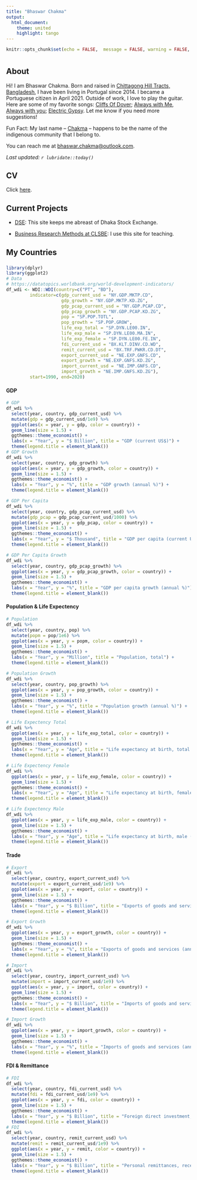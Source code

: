 ```yaml
---
title: "Bhaswar Chakma"
output:
  html_document:
    theme: united
    highlight: tango
---
```


```r
knitr::opts_chunk$set(echo = FALSE,  message = FALSE, warning = FALSE, fig.width = 10)
```
<script>
   $(document).ready(function() {
     $head = $('#header');
     $head.prepend('<img src=\"pic.jpg\" style=\"float: right;width: 100px;\"/>')
   });
</script>

# {.tabset}

## About

Hi! I am Bhaswar Chakma. Born and raised in [Chittagong Hill Tracts, Bangladesh](https://en.wikipedia.org/wiki/Chittagong_Hill_Tracts), I have been living in Portugal since 2014. I became a Portuguese citizen in April 2021. Outside of work, I love to play the guitar. Here are some of my favorite songs: [Cliffs Of Dover](https://www.youtube.com/watch?v=aiRn3Zlw3Rw); [Always with Me, Always with you](https://www.youtube.com/watch?v=vxeYDEOXsqU); [Electric Gypsy](https://www.youtube.com/watch?v=JIl3V9SdNKY). Let me know if you need more suggestions!
 
Fun Fact: My last name -- [Chakma](https://en.wikipedia.org/wiki/Chakma_people) -- happens to be the name of the indigenous  community that I belong to.

You can reach me at <bhaswar.chakma@outlook.com>.

*Last updated: `r lubridate::today()`*

## CV

Click [here](https://www.dropbox.com/s/d58j65cxk4d9u22/CV-Bhaswar-Chakma.pdf?dl=0).

## Current Projects

- [DSE](https://bhaswar-chakma.github.io/dse/): This site keeps me abreast of Dhaka Stock Exchange.

- [Business Research Methods at CLSBE](https://brmlab2021.netlify.app): I use this site for teaching.


## My Countries

### {.tabset}

```r
library(dplyr)
library(ggplot2)
# Data
# https://datatopics.worldbank.org/world-development-indicators/
df_wdi <- WDI::WDI(country=c("PT", "BD"),
         indicator=c(gdp_current_usd = "NY.GDP.MKTP.CD",
                     gdp_growth = "NY.GDP.MKTP.KD.ZG",
                     gdp_pcap_current_usd = "NY.GDP.PCAP.CD",
                     gdp_pcap_growth = "NY.GDP.PCAP.KD.ZG",
                     pop = "SP.POP.TOTL",
                     pop_growth = "SP.POP.GROW",
                     life_exp_total = "SP.DYN.LE00.IN",
                     life_exp_male = "SP.DYN.LE00.MA.IN",
                     life_exp_female = "SP.DYN.LE00.FE.IN",
                     fdi_current_usd = "BX.KLT.DINV.CD.WD",
                     remit_current_usd = "BX.TRF.PWKR.CD.DT",
                     export_current_usd = "NE.EXP.GNFS.CD",
                     export_growth = "NE.EXP.GNFS.KD.ZG",
                     import_current_usd = "NE.IMP.GNFS.CD",
                     import_growth = "NE.IMP.GNFS.KD.ZG"),
         start=1990, end=2020)
```

#### GDP
```r

# GDP
df_wdi %>% 
  select(year, country, gdp_current_usd) %>% 
  mutate(gdp = gdp_current_usd/1e9) %>%
  ggplot(aes(x = year, y = gdp, color = country)) +
  geom_line(size = 1.5) +
  ggthemes::theme_economist() +
  labs(x = "Year", y = "$ Billion", title = "GDP (current US$)") +
  theme(legend.title = element_blank())
# GDP Growth
df_wdi %>% 
  select(year, country, gdp_growth) %>% 
  ggplot(aes(x = year, y = gdp_growth, color = country)) +
  geom_line(size = 1.5) +
  ggthemes::theme_economist() +
  labs(x = "Year", y = "%", title = "GDP growth (annual %)") +
  theme(legend.title = element_blank())

# GDP Per Capita 
df_wdi %>% 
  select(year, country, gdp_pcap_current_usd) %>% 
  mutate(gdp_pcap = gdp_pcap_current_usd/1000) %>%
  ggplot(aes(x = year, y = gdp_pcap, color = country)) +
  geom_line(size = 1.5) +
  ggthemes::theme_economist() +
  labs(x = "Year", y = "$ Thousand", title = "GDP per capita (current US$)") +
  theme(legend.title = element_blank())

# GDP Per Capita Growth
df_wdi %>% 
  select(year, country, gdp_pcap_growth) %>% 
  ggplot(aes(x = year, y = gdp_pcap_growth, color = country)) +
  geom_line(size = 1.5) +
  ggthemes::theme_economist() +
  labs(x = "Year", y = "%", title = "GDP per capita growth (annual %)") +
  theme(legend.title = element_blank())

```

#### Population & Life Expectency
```r
# Population
df_wdi %>% 
  select(year, country, pop) %>% 
  mutate(popm = pop/1e6) %>%
  ggplot(aes(x = year, y = popm, color = country)) +
  geom_line(size = 1.5) +
  ggthemes::theme_economist() +
  labs(x = "Year", y = "Million", title = "Population, total") +
  theme(legend.title = element_blank())

# Population Growth
df_wdi %>% 
  select(year, country, pop_growth) %>% 
  ggplot(aes(x = year, y = pop_growth, color = country)) +
  geom_line(size = 1.5) +
  ggthemes::theme_economist() +
  labs(x = "Year", y = "%", title = "Population growth (annual %)") +
  theme(legend.title = element_blank())

# Life Expectency Total
df_wdi %>% 
  ggplot(aes(x = year, y = life_exp_total, color = country)) +
  geom_line(size = 1.5) +
  ggthemes::theme_economist() +
  labs(x = "Year", y = "Age", title = "Life expectancy at birth, total (years)") +
  theme(legend.title = element_blank())

# Life Expectency Female
df_wdi %>% 
  ggplot(aes(x = year, y = life_exp_female, color = country)) +
  geom_line(size = 1.5) +
  ggthemes::theme_economist() +
  labs(x = "Year", y = "Age", title = "Life expectancy at birth, female (years)") +
  theme(legend.title = element_blank())

# Life Expectency Male
df_wdi %>% 
  ggplot(aes(x = year, y = life_exp_male, color = country)) +
  geom_line(size = 1.5) +
  ggthemes::theme_economist() +
  labs(x = "Year", y = "Age", title = "Life expectancy at birth, male (years)") +
  theme(legend.title = element_blank())
```

#### Trade

```r
# Export 
df_wdi %>% 
  select(year, country, export_current_usd) %>% 
  mutate(export = export_current_usd/1e9) %>%
  ggplot(aes(x = year, y = export, color = country)) +
  geom_line(size = 1.5) +
  ggthemes::theme_economist() +
  labs(x = "Year", y = "$ Billion", title = "Exports of goods and services (current US$)") +
  theme(legend.title = element_blank())

# Export Growth
df_wdi %>% 
  ggplot(aes(x = year, y = export_growth, color = country)) +
  geom_line(size = 1.5) +
  ggthemes::theme_economist() +
  labs(x = "Year", y = "%", title = "Exports of goods and services (annual % growth)") +
  theme(legend.title = element_blank())

# Import 
df_wdi %>% 
  select(year, country, import_current_usd) %>% 
  mutate(import = import_current_usd/1e9) %>%
  ggplot(aes(x = year, y = import, color = country)) +
  geom_line(size = 1.5) +
  ggthemes::theme_economist() +
  labs(x = "Year", y = "$ Billion", title = "Imports of goods and services (current US$)") +
  theme(legend.title = element_blank())

# Import Growth
df_wdi %>% 
  ggplot(aes(x = year, y = import_growth, color = country)) +
  geom_line(size = 1.5) +
  ggthemes::theme_economist() +
  labs(x = "Year", y = "%", title = "Imports of goods and services (annual % growth)") +
  theme(legend.title = element_blank())

```



#### FDI & Remittance
```r
# FDI
df_wdi %>% 
  select(year, country, fdi_current_usd) %>% 
  mutate(fdi = fdi_current_usd/1e9) %>%
  ggplot(aes(x = year, y = fdi, color = country)) +
  geom_line(size = 1.5) +
  ggthemes::theme_economist() +
  labs(x = "Year", y = "$ Billion", title = "Foreign direct investment, net inflows (BoP, current US$)") +
  theme(legend.title = element_blank())
# FDI
df_wdi %>% 
  select(year, country, remit_current_usd) %>% 
  mutate(remit = remit_current_usd/1e9) %>%
  ggplot(aes(x = year, y = remit, color = country)) +
  geom_line(size = 1.5) +
  ggthemes::theme_economist() +
  labs(x = "Year", y = "$ Billion", title = "Personal remittances, received (current US$)") +
  theme(legend.title = element_blank())
```



